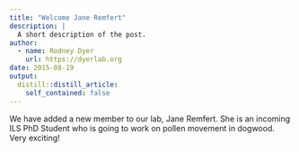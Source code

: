 ```yaml
---
title: "Welcome Jane Remfert"
description: |
  A short description of the post.
author:
  - name: Rodney Dyer
    url: https://dyerlab.org
date: 2015-08-19
output:
  distill::distill_article:
    self_contained: false
---
```





We have added a new member to our lab, Jane Remfert.  She is an incoming ILS PhD Student who is going to work on pollen movement in dogwood.  Very exciting!
 
 
 
